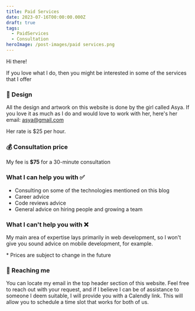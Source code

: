 ```yaml
---
title: Paid Services
date: 2023-07-16T00:00:00.000Z
draft: true
tags:
  - PaidServices
  - Consultation
heroImage: /post-images/paid services.png
---
```


Hi there!

If you love what I do, then you might be interested in some of the services that I offer

### 🎨 Design

All the design and artwork on this website is done by the girl called Asya. If you love it as much as I do and would love to work with her, here's her email: [asya@gmail.com](mailto\:asya@gmail.com)

Her rate is $25 per hour.

### 💰 Consultation price

My fee is **$75** for a 30-minute consultation

### What I can help you with ✅

* Consulting on some of the technologies mentioned on this blog
* Career advice
* Code reviews advice
* General advice on hiring people and growing a team

### What I can't help you with ❌

My main area of expertise lays primarily in web development, so I won't give you sound advice on mobile development, for example.

\* Prices are subject to change in the future

### 📧 Reaching me

You can locate my email in the top header section of this website. Feel free to reach out with your request, and if I believe I can be of assistance to someone I deem suitable, I will provide you with a Calendly link. This will allow you to schedule a time slot that works for both of us.
